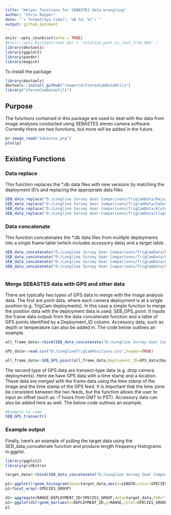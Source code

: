 ```yaml
---
title: "Helper functions for SEBASTES data wrangling"
author: "Chris Rooper"
date: "`r format(Sys.time(),'%B %d, %Y')`"
output: github_document
---
```



```r
knitr::opts_chunk$set(echo = TRUE)
#knitr::opts_knit$set(root.dir = 'relative_path_to_root_from_Rmd' )
library(devtools)
library(ggplot2)
library(pander)
library(magick)
```


To install the package

```r

library(devtools)
devtools::install_github("rooperc4/StereoCamDataUtils")
library("StereoCamDataUtils")

```

## Purpose

The functions contained in this package are used to deal with the data from image analyses conducted using SEBASTES stereo camera software. Currently there are two functions, but more will be added in the future.


```r
p<-image_read("Sebastes.png")
plot(p)
```

## Existing Functions

### Data replace

This function replaces the *.db data files with new versions by matching the deployment ID's and replacing the appropriate data files

```r

SEB_data_replace("D:/Longline Survey Gear Comparisons/TrigCamData/Raja/Raja data/Raja data","D:/Longline Survey Gear Comparisons/TrigCamData/Raja")
SEB_data_replace("D:/Longline Survey Gear Comparisons/TrigCamData/Gadus/Gadus data","D:/Longline Survey Gear Comparisons/TrigCamData/Gadus")
SEB_data_replace("D:/Longline Survey Gear Comparisons/TrigCamData/Alutus/Alutus data/Alutus data","D:/Longline Survey Gear Comparisons/TrigCamData/Alutus")
SEB_data_replace("D:/Longline Survey Gear Comparisons/TrigCamData/Clupea/Clupea data","D:/Longline Survey Gear Comparisons/TrigCamData/Clupea")

```

### Data concatenate

This function concatenates the *.db data files from multiple deployments into a single frame table (which includes accessory data) and a target table. 

```r

SEB_data_concatenate("D:/Longline Survey Gear Comparisons/TrigCamData/Raja")
SEB_data_concatenate("D:/Longline Survey Gear Comparisons/TrigCamData/Gadus")
SEB_data_concatenate("D:/Longline Survey Gear Comparisons/TrigCamData/Alutus")
SEB_data_concatenate("D:/Longline Survey Gear Comparisons/TrigCamData/Clupea")



```


### Merge SEBASTES data with GPS and other data

There are typically two types of GPS data to merge with the image analysis data. The first are point data, where each camera deployment is at a single position (e.g. TrigCam deployments). In this case a simple function to merge the position data with the deployment data is used; SEB_GPS_point. It inputs the frame data outpub from the data concatenate function and a table of GPS points identified by a Deployment_ID column. Accessory data, such as depth or temperature can also be added in. The code below outlines an example.  

```r

all_frame_data<-rbind(SEB_data_concatenate("D:/Longline Survey Gear Comparisons/TrigCamData/Raja")$frame.data,SEB_data_concatenate("D:/Longline Survey Gear Comparisons/TrigCamData/Clupea")$frame.data,SEB_data_concatenate("D:/Longline Survey Gear Comparisons/TrigCamData/Gadus")$frame.data)

GPS_data<-read.csv("D:/LonglineTrigCamPositions.csv",header=TRUE)

all_frame_data<-SEB_GPS_point(all_frame_data,Deployment_ID=GPS_data$Deployment_ID,Longitude=GPS_data$Longitude,Latitude=GPS_data$Latitude,Accessory_data=data.frame(GPS_data$Camera.Name,GPS_data$Depth,GPS_data$Deployment.event))

```

The second type of GPS data are transect-type data (e.g. drop camera deployments). Here we have GPS data with a time stamp and a location. These data are merged with the frame data using the time stamp of the image and the time stamp of the GPS feed. It is important that the time zone be consistent between the two feeds, but the function allows the user to input an offset (such as -7 hours from GMT to PST). Accessory data can also be added here as well. The below code outlines an example. 

```r

#Example to come
SEB_GPS_transect()


```

### Example output

Finally, here's an example of pulling the target data using the SEB_data_concatenate function and produce length frequency histograms in ggplot.

```r
library(ggplot2)
library(gridExtra)

target_data<-rbind(SEB_data_concatenate("D:/Longline Survey Gear Comparisons/TrigCamData/Raja")$target.data,SEB_data_concatenate("D:/Longline Survey Gear Comparisons/TrigCamData/Clupea")$target.data,SEB_data_concatenate("D:/Longline Survey Gear Comparisons/TrigCamData/Gadus")$target.data)

p1<-ggplot()+geom_histogram(data=target_data,aes(x=LENGTH,color=SPECIES_GROUP))+theme(legend.position="none")
p1+facet_wrap(~SPECIES_GROUP)

d1<-aggregate(RANGE~DEPLOYMENT_ID+SPECIES_GROUP,data=target_data,FUN="length")
p1<-ggplot(d1)+geom_bar(aes(x=DEPLOYMENT_ID,y=RANGE,color=SPECIES_GROUP,fill=SPECIES_GROUP),stat="identity",position="fill")
p1

```

